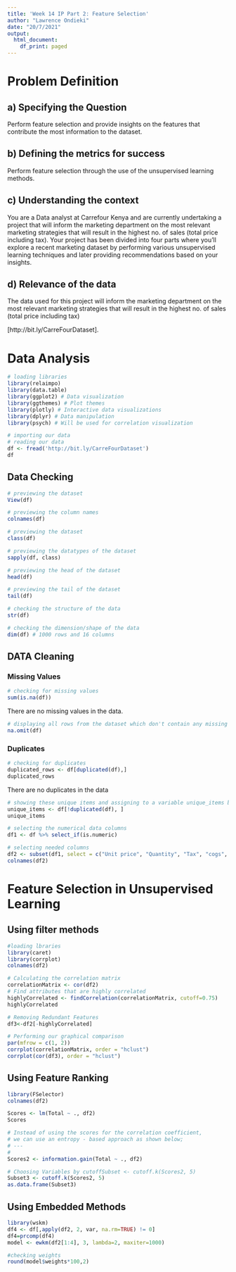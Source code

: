 ---
title: 'Week 14 IP Part 2: Feature Selection'
author: "Lawrence Ondieki"
date: "20/7/2021"
output:
  html_document:
    df_print: paged
---

# Problem Definition
## **a) Specifying the Question**

Perform feature selection and provide insights on the features that contribute the most information to the dataset.

## **b) Defining the metrics for success**

Perform feature selection through the use of the unsupervised learning methods.

## **c) Understanding the context**

You are a Data analyst at Carrefour Kenya and are currently undertaking a project that will inform the marketing department on the most relevant marketing strategies that will result in the highest no. of sales (total price including tax). Your project has been divided into four parts where you'll explore a recent marketing dataset by performing various unsupervised learning techniques and later providing recommendations based on your insights.

## **d) Relevance of the data**

The data used for this project will inform the marketing department on the most relevant marketing strategies that will result in the highest no. of sales (total price including tax)

[http://bit.ly/CarreFourDataset].

# Data Analysis

```{r}
# loading libraries
library(relaimpo)
library(data.table)
library(ggplot2) # Data visualization
library(ggthemes) # Plot themes
library(plotly) # Interactive data visualizations
library(dplyr) # Data manipulation
library(psych) # Will be used for correlation visualization
```

```{r}
# importing our data
# reading our data
df <- fread('http://bit.ly/CarreFourDataset')
df
```

## Data Checking
```{r}
# previewing the dataset
View(df)

```

```{r}
# previewing the column names
colnames(df)
```

```{r}
# previewing the dataset
class(df)

```

```{r}
# previewing the datatypes of the dataset
sapply(df, class)
```

```{r}
# previewing the head of the dataset
head(df)

```

```{r}
# previewing the tail of the dataset
tail(df)

```

```{r}
# checking the structure of the data
str(df)

```

```{r}
# checking the dimension/shape of the data
dim(df) # 1000 rows and 16 columns
```
## DATA Cleaning
### Missing Values
```{r}
# checking for missing values
sum(is.na(df))
```
There are no missing values in the data.
```{r}
# displaying all rows from the dataset which don't contain any missing values 
na.omit(df)
```

### Duplicates

```{r}
# checking for duplicates
duplicated_rows <- df[duplicated(df),]
duplicated_rows 
```
There are no duplicates in the data
```{r}
# showing these unique items and assigning to a variable unique_items below
unique_items <- df[!duplicated(df), ]
unique_items
```

```{r}
# selecting the numerical data columns
df1 <- df %>% select_if(is.numeric)

# selecting needed columns
df2 <- subset(df1, select = c("Unit price", "Quantity", "Tax", "cogs", "gross income", "Rating", "Total"))
colnames(df2)
```

# Feature Selection in Unsupervised Learning
## Using filter methods

```{r}
#loading lbraries
library(caret)
library(corrplot)
colnames(df2)
```

```{r}
# Calculating the correlation matrix
correlationMatrix <- cor(df2)
# Find attributes that are highly correlated
highlyCorrelated <- findCorrelation(correlationMatrix, cutoff=0.75)
highlyCorrelated
```

```{r}
# Removing Redundant Features 
df3<-df2[-highlyCorrelated]
```

```{r}
# Performing our graphical comparison
par(mfrow = c(1, 2))
corrplot(correlationMatrix, order = "hclust")
corrplot(cor(df3), order = "hclust")
```
## Using Feature Ranking
```{r}
library(FSelector)
colnames(df2)
```

```{r}
Scores <- lm(Total ~ ., df2)
Scores
```

```{r}
# Instead of using the scores for the correlation coefficient, 
# we can use an entropy - based approach as shown below;
# ---
# 
Scores2 <- information.gain(Total ~ ., df2)

# Choosing Variables by cutoffSubset <- cutoff.k(Scores2, 5)
Subset3 <- cutoff.k(Scores2, 5)
as.data.frame(Subset3)

```

## Using Embedded Methods
```{r}
library(wskm)
df4 <- df[,apply(df2, 2, var, na.rm=TRUE) != 0]
df4=prcomp(df4)
model <- ewkm(df2[1:4], 3, lambda=2, maxiter=1000)
```


```{r}
#checking weights
round(model$weights*100,2)
```